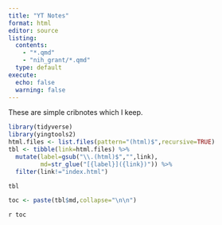 ```yaml
---
title: "YT Notes"
format: html
editor: source
listing: 
  contents:
    - "*.qmd"
    - "nih_grant/*.qmd"
  type: default
execute: 
  echo: false
  warning: false
---
```


These are simple cribnotes which I keep.

```r

library(tidyverse)
library(yingtools2)
html.files <- list.files(pattern="(html)$",recursive=TRUE)
tbl <- tibble(link=html.files) %>% 
  mutate(label=gsub("\\.(html)$","",link),
         md=str_glue("[{label}]({link})")) %>%
  filter(link!="index.html")

tbl

toc <- paste(tbl$md,collapse="\n\n")

```

`r toc`
